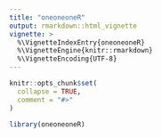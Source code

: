 ```yaml
---
title: "oneoneoneR"
output: rmarkdown::html_vignette
vignette: >
  %\VignetteIndexEntry{oneoneoneR}
  %\VignetteEngine{knitr::rmarkdown}
  %\VignetteEncoding{UTF-8}
---
```


```r
knitr::opts_chunk$set(
  collapse = TRUE,
  comment = "#>"
)
```

```r
library(oneoneoneR)
```

